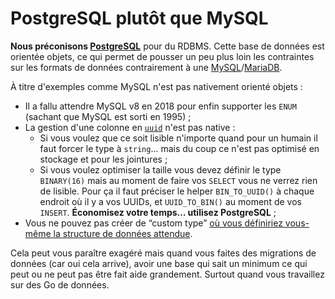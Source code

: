 # PostgreSQL plutôt que MySQL

**Nous préconisons [PostgreSQL](https://www.postgresql.org/)** pour du RDBMS. Cette base de données est orientée objets, ce qui permet de pousser un peu plus loin les contraintes sur les formats de données contrairement à une [MySQL](https://en.wikipedia.org/wiki/MySQL)/[MariaDB](https://en.wikipedia.org/wiki/MariaDB).

À titre d'exemples comme MySQL n'est pas nativement orienté objets :

- Il a fallu attendre MySQL v8 en 2018 pour enfin supporter les `ENUM` (sachant que MySQL est sorti en 1995) ;
- La gestion d'une colonne en [`uuid`](https://en.wikipedia.org/wiki/Universally_unique_identifier) n'est pas native :
  - Si vous voulez que ce soit lisible n'importe quand pour un humain il faut forcer le type à `string`... mais du coup ce n'est pas optimisé en stockage et pour les jointures ;
  - Si vous voulez optimiser la taille vous devez définir le type `BINARY(16)` mais au moment de faire vos `SELECT` vous ne verrez rien de lisible. Pour ça il faut préciser le helper `BIN_TO_UUID()` à chaque endroit où il y a vos UUIDs, et `UUID_TO_BIN()` au moment de vos `INSERT`. **Économisez votre temps… utilisez PostgreSQL** ;
- Vous ne pouvez pas créer de “custom type” [où vous définiriez vous-même la structure de données attendue](https://www.postgresql.org/docs/current/rowtypes.html#ROWTYPES-DECLARING).

Cela peut vous paraître exagéré mais quand vous faites des migrations de données (car oui cela arrive), avoir une base qui sait un minimum ce qui peut ou ne peut pas être fait aide grandement. Surtout quand vous travaillez sur des Go de données.
